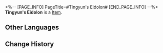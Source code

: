<%-- [PAGE_INFO]
PageTitle=#Tingyun's Eidolon#
[END_PAGE_INFO] --%>
{{Item Infobox
|title       = Tingyun's Eidolon
|id          = 11202
|image       = Item Tingyun's Eidolon.png
|type        = 
|invCategory = 
|rarity      = 4
|effect      = Material for raising Tingyun's Eidolon Level.
|description = 
}}
'''Tingyun's Eidolon''' is a [[Item]].

==Other Languages==
{{Other Languages
|en   = Tingyun's Eidolon
|zhs  = 【停云】的星魂
|zht  = 【停雲】的星魂
|ja   = 「停雲」の星魂
|ko   = [정운]의 성혼
|es   = Eidolon de Tingyun
|fr   = Eidolon de Tingyun
|ru   = Эйдолон Тинъюнь
|th   = Eidolon ของ Tingyun
|vi   = Tinh Hồn Của Tingyun
|de   = Tingyuns Eidolon
|id   = Tingyun's Eidolon
|pt   = Eidolon de Tingyun
}}

==Change History==
{{Change History|2.0}}